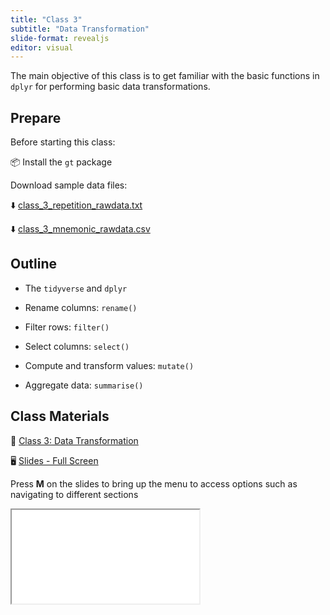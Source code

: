 ```yaml
---
title: "Class 3"
subtitle: "Data Transformation"
slide-format: revealjs
editor: visual
---
```


The main objective of this class is to get familiar with the basic functions in `dplyr` for performing basic data transformations.

## Prepare

Before starting this class:

📦 Install the `gt` package

Download sample data files:

⬇️ <a href="/data/class_3_repetition_rawdata.txt" download="class_3_repetition_rawdata.txt">class_3_repetition_rawdata.txt</a>

⬇️ <a href="/data/class_3_mnemonic_rawdata.csv" download="class_3_mnemonic_rawdata.csv">class_3_mnemonic_rawdata.csv</a>

## Outline

-   The `tidyverse` and `dplyr`

-   Rename columns: `rename()`

-   Filter rows: `filter()`

-   Select columns: `select()`

-   Compute and transform values: `mutate()`

-   Aggregate data: `summarise()`

## Class Materials

📘 [Class 3: Data Transformation](/lectures/lectures-class-3.html)

🖥️ [Slides - Full Screen](/slides/slides-class-3.html){target="_blank"}

Press **M** on the slides to bring up the menu to access options such as navigating to different sections

<div>

```{=html}
<iframe class="slide-deck" src="/slides/slides-class-3.html"></iframe>
```

</div>
